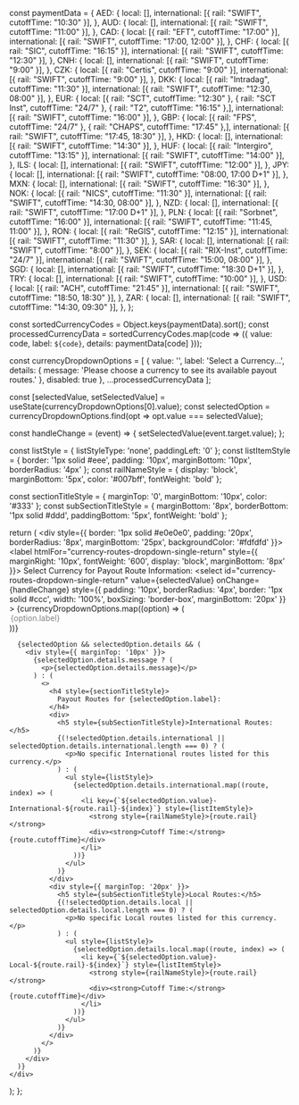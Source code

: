   const paymentData = {
    AED: { local: [], international: [{ rail: "SWIFT", cutoffTime: "10:30" }], },
    AUD: { local: [], international: [{ rail: "SWIFT", cutoffTime: "11:00" }], },
    CAD: { local: [{ rail: "EFT", cutoffTime: "17:00" }], international: [{ rail: "SWIFT", cutoffTime: "17:00, 12:00" }], },
    CHF: { local: [{ rail: "SIC", cutoffTime: "16:15" }], international: [{ rail: "SWIFT", cutoffTime: "12:30" }], },
    CNH: { local: [], international: [{ rail: "SWIFT", cutoffTime: "9:00" }], },
    CZK: { local: [{ rail: "Certis", cutoffTime: "9:00" }], international: [{ rail: "SWIFT", cutoffTime: "9:00" }], },
    DKK: { local: [{ rail: "Intradag", cutoffTime: "11:30" }], international: [{ rail: "SWIFT", cutoffTime: "12:30, 08:00" }], },
    EUR: { local: [{ rail: "SCT", cutoffTime: "12:30" }, { rail: "SCT Inst", cutoffTime: "24/7" }, { rail: "T2", cutoffTime: "16:15" },], international: [{ rail: "SWIFT", cutoffTime: "16:00" }], },
    GBP: { local: [{ rail: "FPS", cutoffTime: "24/7" }, { rail: "CHAPS", cutoffTime: "17:45" },], international: [{ rail: "SWIFT", cutoffTime: "17:45, 18:30" }], },
    HKD: { local: [], international: [{ rail: "SWIFT", cutoffTime: "14:30" }], },
    HUF: { local: [{ rail: "Intergiro", cutoffTime: "13:15" }], international: [{ rail: "SWIFT", cutoffTime: "14:00" }], },
    ILS: { local: [], international: [{ rail: "SWIFT", cutoffTime: "12:00" }], },
    JPY: { local: [], international: [{ rail: "SWIFT", cutoffTime: "08:00, 17:00 D+1" }], },
    MXN: { local: [], international: [{ rail: "SWIFT", cutoffTime: "16:30" }], },
    NOK: { local: [{ rail: "NICS", cutoffTime: "11:30" }], international: [{ rail: "SWIFT", cutoffTime: "14:30, 08:00" }], },
    NZD: { local: [], international: [{ rail: "SWIFT", cutoffTime: "17:00 D+1" }], },
    PLN: { local: [{ rail: "Sorbnet", cutoffTime: "16:00" }], international: [{ rail: "SWIFT", cutoffTime: "11:45, 11:00" }], },
    RON: { local: [{ rail: "ReGIS", cutoffTime: "12:15" }], international: [{ rail: "SWIFT", cutoffTime: "11:30" }], },
    SAR: { local: [], international: [{ rail: "SWIFT", cutoffTime: "8:00" }], },
    SEK: { local: [{ rail: "RIX-Inst", cutoffTime: "24/7" }], international: [{ rail: "SWIFT", cutoffTime: "15:00, 08:00" }], },
    SGD: { local: [], international: [{ rail: "SWIFT", cutoffTime: "18:30 D+1" }], },
    TRY: { local: [], international: [{ rail: "SWIFT", cutoffTime: "10:00" }], },
    USD: { local: [{ rail: "ACH", cutoffTime: "21:45" }], international: [{ rail: "SWIFT", cutoffTime: "18:50, 18:30" }], },
    ZAR: { local: [], international: [{ rail: "SWIFT", cutoffTime: "14:30, 09:30" }], },
  };

  const sortedCurrencyCodes = Object.keys(paymentData).sort();
  const processedCurrencyData = sortedCurrencyCodes.map(code => ({
    value: code,
    label: `${code}`,
    details: paymentData[code]
  }));

  const currencyDropdownOptions = [
    {
      value: '',
      label: 'Select a Currency...',
      details: { message: 'Please choose a currency to see its available payout routes.' },
      disabled: true
    },
    ...processedCurrencyData
  ];

  const [selectedValue, setSelectedValue] = useState(currencyDropdownOptions[0].value);
  const selectedOption = currencyDropdownOptions.find(opt => opt.value === selectedValue);

  const handleChange = (event) => {
    setSelectedValue(event.target.value);
  };

  const listStyle = { listStyleType: 'none', paddingLeft: '0' };
  const listItemStyle = { border: '1px solid #eee', padding: '10px', marginBottom: '10px', borderRadius: '4px' };
  const railNameStyle = { display: 'block', marginBottom: '5px', color: '#007bff', fontWeight: 'bold' };

  const sectionTitleStyle = { marginTop: '0', marginBottom: '10px', color: '#333' };
  const subSectionTitleStyle = { marginBottom: '8px', borderBottom: '1px solid #ddd', paddingBottom: '5px', fontWeight: 'bold' };


  return (
    <div style={{ border: '1px solid #e0e0e0', padding: '20px', borderRadius: '8px', marginBottom: '25px', backgroundColor: '#fdfdfd' }}>
      <label htmlFor="currency-routes-dropdown-single-return" style={{ marginRight: '10px', fontWeight: '600', display: 'block', marginBottom: '8px' }}>
        Select Currency for Payout Route Information:
      </label>
      <select
        id="currency-routes-dropdown-single-return"
        value={selectedValue}
        onChange={handleChange}
        style={{ padding: '10px', borderRadius: '4px', border: '1px solid #ccc', width: '100%', boxSizing: 'border-box', marginBottom: '20px' }}
      >
        {currencyDropdownOptions.map((option) => (
          <option key={option.value} value={option.value} disabled={option.disabled}>
            {option.label}
          </option>
        ))}
      </select>

      {selectedOption && selectedOption.details && (
        <div style={{ marginTop: '10px' }}>
          {selectedOption.details.message ? (
            <p>{selectedOption.details.message}</p>
          ) : (
            <>
              <h4 style={sectionTitleStyle}>
                Payout Routes for {selectedOption.label}:
              </h4>
              <div>
                <h5 style={subSectionTitleStyle}>International Routes:</h5>
                {(!selectedOption.details.international || selectedOption.details.international.length === 0) ? (
                  <p>No specific International routes listed for this currency.</p>
                ) : (
                  <ul style={listStyle}>
                    {selectedOption.details.international.map((route, index) => (
                      <li key={`${selectedOption.value}-International-${route.rail}-${index}`} style={listItemStyle}>
                        <strong style={railNameStyle}>{route.rail}</strong>
                        <div><strong>Cutoff Time:</strong> {route.cutoffTime}</div>
                      </li>
                    ))}
                  </ul>
                )}
              </div>
              <div style={{ marginTop: '20px' }}>
                <h5 style={subSectionTitleStyle}>Local Routes:</h5>
                {(!selectedOption.details.local || selectedOption.details.local.length === 0) ? (
                  <p>No specific Local routes listed for this currency.</p>
                ) : (
                  <ul style={listStyle}>
                    {selectedOption.details.local.map((route, index) => (
                      <li key={`${selectedOption.value}-Local-${route.rail}-${index}`} style={listItemStyle}>
                        <strong style={railNameStyle}>{route.rail}</strong>
                        <div><strong>Cutoff Time:</strong> {route.cutoffTime}</div>
                      </li>
                    ))}
                  </ul>
                )}
              </div>
            </>
          )}
        </div>
      )}
    </div>
  );
};
